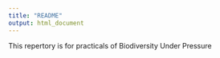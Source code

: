 ```yaml
---
title: "README"
output: html_document
---
```


This repertory is for practicals of Biodiversity Under Pressure